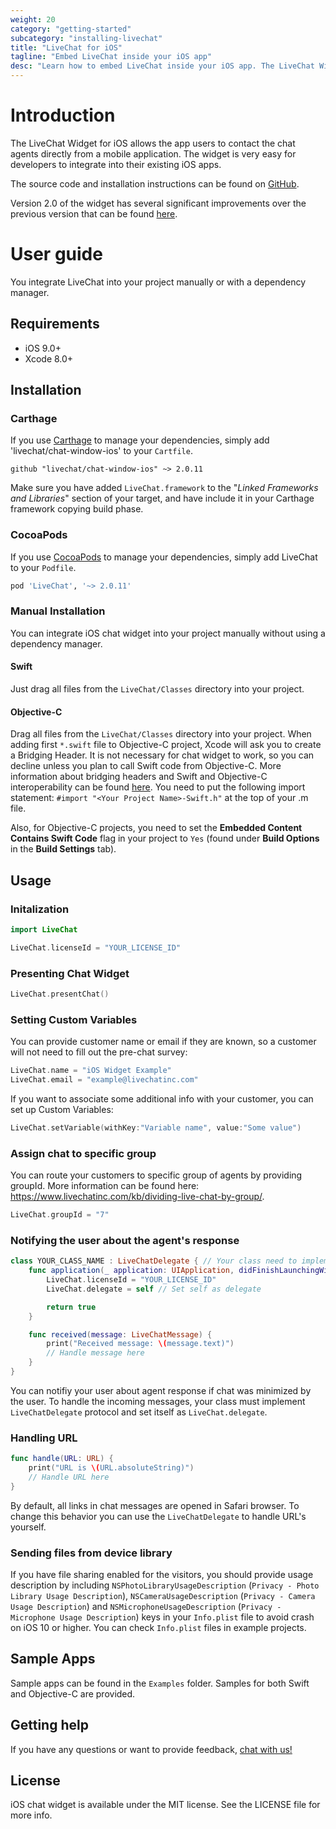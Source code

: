 ```yaml
---
weight: 20
category: "getting-started"
subcategory: "installing-livechat"
title: "LiveChat for iOS"
tagline: "Embed LiveChat inside your iOS app"
desc: "Learn how to embed LiveChat inside your iOS app. The LiveChat Widget for iOS allows your users to contact agents directly from the mobile application."
---
```


# Introduction

The LiveChat Widget for iOS allows the app users to contact the chat agents directly from a mobile application. The widget is very easy for developers to integrate into their existing iOS apps.

The source code and installation instructions can be found on [GitHub](https://github.com/livechat/chat-window-ios).

Version 2.0 of the widget has several significant improvements over the previous version that
can be found [here](https://github.com/livechat/chat-window-ios/tree/e615b6e10848ece7c255407a6fff8485a92700aa).

# User guide

You integrate LiveChat into your project manually or with a dependency manager.

## Requirements

- iOS 9.0+
- Xcode 8.0+

## Installation

### Carthage

If you use [Carthage](https://github.com/Carthage/Carthage) to manage your dependencies, simply add 'livechat/chat-window-ios' to your `Cartfile`.

```
github "livechat/chat-window-ios" ~> 2.0.11
```

Make sure you have added `LiveChat.framework` to the "_Linked Frameworks and Libraries_" section of your target, and have include it in your Carthage framework copying build phase.

### CocoaPods

If you use [CocoaPods](http://cocoapods.org) to manage your dependencies, simply add LiveChat to your `Podfile`.

```bash
pod 'LiveChat', '~> 2.0.11'
```

### Manual Installation

You can integrate iOS chat widget into your project manually without using a dependency manager.

#### Swift

Just drag all files from the `LiveChat/Classes` directory into your project.

#### Objective-C

Drag all files from the `LiveChat/Classes` directory into your project. When adding first `*.swift` file to Objective-C project, Xcode will ask you to create a Bridging Header. It is not necessary for chat widget to work, so you can decline unless you plan to call Swift code from Objective-C. More information about bridging headers and Swift and Objective-C interoperability can be found [here](https://developer.apple.com/library/ios/documentation/Swift/Conceptual/BuildingCocoaApps/MixandMatch.html). You need to put the following import statement: `#import "<Your Project Name>-Swift.h"` at the top of your .m file.

Also, for Objective-C projects, you need to set the **Embedded Content Contains Swift Code** flag in your project to `Yes` (found under **Build Options** in the **Build Settings** tab).

## Usage

### Initalization

```swift
import LiveChat

LiveChat.licenseId = "YOUR_LICENSE_ID"
```

### Presenting Chat Widget

```swift
LiveChat.presentChat()
```

### Setting Custom Variables

You can provide customer name or email if they are known, so a customer will not need to fill out the pre-chat survey:

```swift
LiveChat.name = "iOS Widget Example"
LiveChat.email = "example@livechatinc.com"
```

<div class="clear"></div>

If you want to associate some additional info with your customer, you can set up Custom Variables:

```swift
LiveChat.setVariable(withKey:"Variable name", value:"Some value")
```

### Assign chat to specific group

You can route your customers to specific group of agents by providing groupId. More information can be found here: https://www.livechatinc.com/kb/dividing-live-chat-by-group/.

```swift
LiveChat.groupId = "7"
```

### Notifying the user about the agent's response

```swift
class YOUR_CLASS_NAME : LiveChatDelegate { // Your class need to implement LiveChatDelegate protocol
    func application(_ application: UIApplication, didFinishLaunchingWithOptions launchOptions: [UIApplicationLaunchOptionsKey: Any]?) -> Bool {
        LiveChat.licenseId = "YOUR_LICENSE_ID"
        LiveChat.delegate = self // Set self as delegate

        return true
    }

    func received(message: LiveChatMessage) {
        print("Received message: \(message.text)")
        // Handle message here
    }
}
```

You can notifiy your user about agent response if chat was minimized by the user. To handle the incoming messages, your class must implement `LiveChatDelegate` protocol and set itself as `LiveChat.delegate`.

### Handling URL

```swift
func handle(URL: URL) {
    print("URL is \(URL.absoluteString)")
    // Handle URL here
}
```

By default, all links in chat messages are opened in Safari browser. To change this behavior you can use the `LiveChatDelegate` to handle URL's yourself.

### Sending files from device library

If you have file sharing enabled for the visitors, you should provide usage description by including `NSPhotoLibraryUsageDescription` (`Privacy - Photo Library Usage Description`), `NSCameraUsageDescription` (`Privacy - Camera Usage Description`) and `NSMicrophoneUsageDescription` (`Privacy - Microphone Usage Description`) keys in your `Info.plist` file to avoid crash on iOS 10 or higher. You can check `Info.plist` files in example projects.

## Sample Apps

Sample apps can be found in the `Examples` folder. Samples for both Swift and Objective-C are provided.

## Getting help

If you have any questions or want to provide feedback, [chat with us!](https://secure-lc.livechatinc.com/licence/8413431/open_chat.cgi)

## License

iOS chat widget is available under the MIT license. See the LICENSE file for more info.
